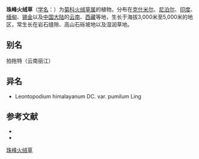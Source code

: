 {{Speciesbox
| name = 珠峰火绒草
| status = 
| status_system = 
| image =
| genus = Leontopodium
| species = himalayanum
| authority = DC.
| subdivision_ranks =[[变种|变种]]
| subdivision =
* 珠峰火绒草 ''L. h.'' var. ''himalayanum''
* 珠峰火绒草矮小变种 ''L. h.'' var. ''pumillum''
}}

'''珠峰火绒草'''（[[学名|学名]]：{{lang|la|''Leontopodium himalayanum''}}）为[[菊科|菊科]][[火绒草属|火绒草属]]的植物。分布在[[克什米尔|克什米尔]]、[[尼泊尔|尼泊尔]]、[[印度|印度]]、[[缅甸|缅甸]]、[[锡金|锡金]]以及[[中国大陆|中国大陆]]的[[云南|云南]]、[[西藏|西藏]]等地，生长于海拔3,000米至5,000米的地区，常生长在岩石缝隙、高山石砾坡地以及湿润草地。

== 别名 ==
拍拖特（云南丽江）

== 异名 ==
* Leontopodium himalayanum DC. var. pumilum Ling

== 参考文献 ==
<div class="references-small">
* {{cite web| url =http://www.bioinfo.cn/db05/KmzwSpecies.php?action=view&id=4044| title =珠峰火绒草（原变种）| work =《中国高等植物数据库全库》| publisher =中国科学院微生物研究所| author =昆明植物研究所| accessdate =2009-02-25| deadurl =yes| archiveurl =https://web.archive.org/web/20160305033618/http://www.bioinfo.cn/db05/KmzwSpecies.php?action=view&id=4044| archivedate =2016-03-05}}
* {{CPNI| zh=珠峰火绒草矮小变种 | id=178-36055 | binomial=Leontopodium himalayanum | authority=DC. | var= | accessdate=2013-01-18}}
</div>
{{Taxonbar|from=Q15230888}}

[[Category:火绒草属|珠峰火绒草]]


{{植物小作品}}